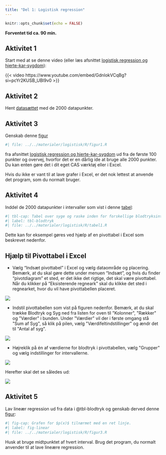```yaml
---
title: "Del 1: Logistisk regression"
---
```



```r
knitr::opts_chunk$set(echo = FALSE)
```

**Forventet tid ca. 90 min.**

## Aktivitet 1 {.aimat}
Start med at se denne video (eller læs afsnittet [logistisk regression og hjerte-kar-sygdom](../../materialer/logistisk/log-reg.qmd#logistisk-regression-og-hjerte-kar-sygdom)):

{{< video https://www.youtube.com/embed/GdnlokVCqBg?si=pcYr2KUSB_UBl9v0 >}}

## Aktivitet 2 {.aimat}
Hent [datasættet](../../materialer/logistisk/data/blodtryk.xlsx) med de 2000 datapunkter.

## Aktivitet 3 {.aimat}
Genskab denne [figur](../../materialer/logistisk/log-reg.qmd#fig-data)
  
```r
#| file: ../../materialer/logistisk/R/figur1.R
```
  
fra afsnittet [logistisk regression og hjerte-kar-sygdom](../../materialer/logistisk/log-reg.qmd#logistisk-regression-og-hjerte-kar-sygdom) ud fra de første 100 punkter og overvej, hvorfor det er en dårlig ide at bruge alle 2000 punkter. Du kan enten gøre det i dit eget CAS værktøj eller i Excel. 
  
Hvis du ikke er vant til at lave grafer i Excel, er det nok lettest at anvende det program, som du normalt bruger.
  
## Aktivitet 4 {.aimat}

Inddel de 2000 datapunkter i intervaller som vist i denne [tabel](../../materialer/logistisk/log-reg.qmd#tbl-blodtryk):
  
```r
#| tbl-cap: Tabel over syge og raske inden for forskellige blodtryksintervaller.
#| label: tbl-blodtryk
#| file: ../../materialer/logistisk/R/tabel1.R
```

Dette kan for eksempel gøres ved hjælp af en pivottabel i Excel som beskrevet nedenfor.


::: {.callout-tip collapse="true" appearance="minimal"}

## Hjælp til Pivottabel i Excel

* Vælg "Indsæt pivottabel" i Excel og vælg dataområde og placering. Bemærk, at du skal gøre dette under menuen "Indsæt", og hvis du finder "pivotdiagram" et sted, er det ikke det rigtige, det skal være pivottabel. Når du klikker på "Eksisterende regneark" skal du klikke det sted i regnearket, hvor du vil have pivottabellen placeret.

![](../logistiskregression_filer/pivottabel1.png)

* Indstil pivottabellen som vist på figuren nedenfor. Bemærk, at du skal trække Blodtryk og Syg ned fra listen for oven til \"Kolonner\", \"Rækker\" og \"Værdier\" i bunden. Under \"Værdier\" vil der i første omgang stå \"Sum af Syg\", så klik på pilen, vælg \"Værdifeltindstillinger\" og ændr det til \"Antal af syg\".

![](../logistiskregression_filer/pivottabel2.png)

* Højreklik på én af værdierne for blodtryk i pivottabellen, vælg \"Grupper\" og vælg indstillinger for intervallerne.

![](../logistiskregression_filer/pivottabel3.png)

Herefter skal det se således ud:

![](../logistiskregression_filer/pivottabel4.png)

:::

## Aktivitet 5 {.aimat}

Lav lineær regression ud fra data i @tbl-blodtryk og genskab derved denne [figur](../../materialer/logistisk/log-reg.qmd#fig-linear):
  
```r
#| fig-cap: Grafen for $p(x)$ tilnærmet med en ret linje.
#| label: fig-linear
#| file: ../../materialer/logistisk/R/figur3.R
```
  
Husk at bruge midtpunktet af hvert interval. Brug det program, du normalt anvender til at lave lineære regression.

